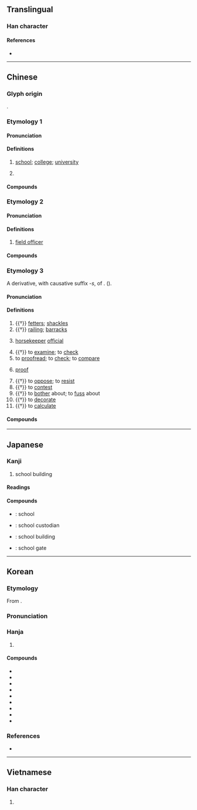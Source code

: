 {{character info}}
==Translingual==
{{stroke order|strokes=10}}

===Han character===
{{Han char|rn=75|rad=木|as=06|sn=10|four=40948|canj=DYCK|ids=⿰木交}}

====References====
* {{Han ref|kx=0522.250|dkj=14713|dj=0910.270|hdz=21205.080|uh=6821|ud=26657|bh=AED5|bd=44757}}

----

==Chinese==
{{zh-forms}}

===Glyph origin===
{{Han etym}}
{{Han compound|木|t1=tree|交|ls=psc|c1=s|c2=p}}.

===Etymology 1===

====Pronunciation====
{{zh-pron
|m=xiào
|m-s=xiao4
|dg=щё3
|c=haau6
|c-t=hau5,hau5*
|g=hau5
|h=pfs=káu;gd=gau3
|j=xiau3
|mb=hāu
|md=hâu
|mn=ml,jj,tw:hāu
|mn-t=hao6
|w=3hhiau
|x=jiau4
|mc=1
|oc=2
|cat=n,pn
}}

====Definitions====
{{zh-hanzi}}

# [[school]]; [[college]]; [[university]]
#: {{zh-x|軍校|military '''school'''}}
# {{surname|zh}}

====Compounds====
{{zh-der|fold=1|校服|校門|校董|校方|校歌|校工|校際|校紀|校刊|校曆|校旗|校企|校慶|校容|校舍|校外|校尉|校務|校訓|校園|校友|校長|校址|學校|女校|夜校|官校|姊妹校|創校|專校|同校|劇校|分校|村校|母校|校規|校友會|校譽|校徽|私校|校風|校花|校醫|男校|校訪|校區|校運|校隊|軍校|高校|離校|黨校|黌校|職校|補校|調校|在校|殺校}}

===Etymology 2===

====Pronunciation====
{{zh-pron
|m=xiào
|c=gaau3
|c-t=gau1
|md=háu
|mn=hāu/ml,jj,tw:kàu
|mn-t=ga3
|dial=n
|cat=n
}}

====Definitions====
{{zh-hanzi}}

# {{lb|zh|military}} [[field officer]]

====Compounds====
{{zh-der|fold=1|上校|中校|少校|小校|步兵校尉|司隸校尉|將校|校官}}

===Etymology 3===
A derivative, with causative suffix -''s'', of {{och-l|交}}. ({{zh-ref|Schuessler, 2007}}).

====Pronunciation====
{{zh-pron
|m=jiào
|c=gaau3
|c-t=gau1
|h=pfs=káu
|md=gáu
|mn=kàu/kà
|mn_note=kàu - literary; kà - vernacular
|mn-t=ga3
|w=2kau,2jiau
|w_note=2kau - vernacular; 2jiau - literary
|mc=2
|oc=1
|dial=n
|cat=n,v
}}

====Definitions====
{{zh-hanzi}}

# {{†}} [[fetters]]; [[shackles]]
# {{†}} [[railing]]; [[barracks]]
# {{lb|zh|historical}} [[horsekeeper]] [[official]]
# {{†}} to [[examine]]; to [[check]]
# to [[proofread]]; to [[check]]; to [[compare]]
# {{lb|zh|printing}} [[proof]]
# {{†}} to [[oppose]]; to [[resist]]
# {{†}} to [[contest]]
# {{†}} to [[bother]] about; to [[fuss]] about
# {{†}} to [[decorate]]
# {{†}} to [[calculate]]

====Compounds====
{{zh-der|fold=1|校對|校正|校改|校訂|校書|校勘|校讎/校雠|校準|校實|參校|校閱|讎校/雠校|女校尉|循名校實|屨校|女校書|校獵|摸金校尉|校理|校對員|戶口校正|檢校|校場|校人|比校|校本|校綴|校樣|校勘學|校稿|校點|校書郎|校計|校尉|犯而不校|讎校|考校|銖銖校量|鉤校|覆校}}

----

==Japanese==

===Kanji===
{{ja-kanji|grade=1|rs=木06}}

# school building

====Readings====
{{ja-readings
|goon=きょう, ぎょう
|kanon=こう
|kun=かせ-
}}

====Compounds====
* {{ja-r|学校|がっこう}}: school
* {{ja-r|校僕|こうぼく}}: school custodian
* {{ja-r|校舎|こうしゃ}}: school building
* {{ja-r|校門|こうもん}}: school gate

----

==Korean==

===Etymology===
From {{der|ko|ltc|sort=교|-}} {{ltc-l|校|id=2}}.

{{collapse|
* {{hanja-dongguk|교ᇢ〮|kyów}}
* {{hanja-hunmong|교〯|kyǒ|儒學#상34A|hun=ᄒᆞᆨ〮다ᇰ 교〯}}
* {{hanja-sinjeung|&nbsp;교|kyo|hun=견훌 교}}
|Historical readings
|bg=#FFFFFF}}

===Pronunciation===
{{ko-hanja-pron|교|l=y}}

===Hanja===
{{ko-hanja-search}}
{{ko-hanja|학교|교}}

# {{hanja form of|교|[[school]]; [[educational]] [[establishment]]}}

====Compounds====
{{der-top3|Compounds}}
* {{ko-l|교문|[[school]] [[gate]]|校門}}
* {{ko-l|교장|the [[principal]] of a school|校長}}
* {{ko-l|등교|[[attendance]] at school|登校}}
* {{ko-l|교우|[[alumnus]]|校友}}
* {{ko-l|학교|[[school]]|學校}}
* {{ko-l|교복|[[school uniform]]|校服}}
* {{ko-l|고교|[[high school]]|高校}}
* {{ko-l|모교|[[alma mater]]|母校}}
* {{ko-l|대학교|[[university]]|大學校}}
{{der-bottom}}

===References===
* {{R:hanjadoc|4969}}

----

==Vietnamese==

===Han character===
{{vi-readings|reading=hiệu, chò, giâu, giáo, hào|rs=木06}}

# {{rfdef|vi|sort=木06}}